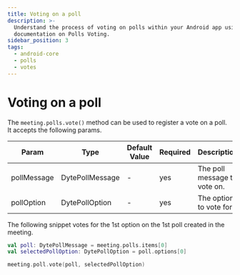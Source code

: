 ```yaml
---
title: Voting on a poll
description: >-
  Understand the process of voting on polls within your Android app using Ospi's
  documentation on Polls Voting.
sidebar_position: 3
tags:
  - android-core
  - polls
  - votes
---
```


# Voting on a poll

The `meeting.polls.vote()` method can be used to register a vote on a poll. It
accepts the following params.

| Param       | Type            | Default Value | Required | Description                  |
| ----------- | --------------- | ------------- | -------- | ---------------------------- |
| pollMessage | DytePollMessage | -             | yes      | The poll message to vote on. |
| pollOption  | DytePollOption  | -             | yes      | The option to vote for.      |

The following snippet votes for the 1st option on the 1st poll created in the
meeting.

```kotlin
val poll: DytePollMessage = meeting.polls.items[0]
val selectedPollOption: DytePollOption = poll.options[0]

meeting.poll.vote(poll, selectedPollOption)
```

<head>
  <title>Android Core Voting On a Poll</title>
</head>